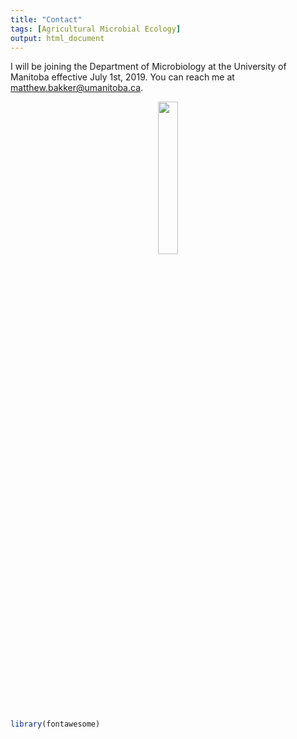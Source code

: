 ```yaml
---
title: "Contact"
tags: [Agricultural Microbial Ecology]
output: html_document
---
```


I will be joining the Department of Microbiology at the University of Manitoba effective July 1st, 2019.
You can reach me at [matthew.bakker@umanitoba.ca](mailto:matthew.bakker@umanitoba.ca).


<center>
![](media/UofM_logo.png){width=25%}
</center>

```r
library(fontawesome)
```
